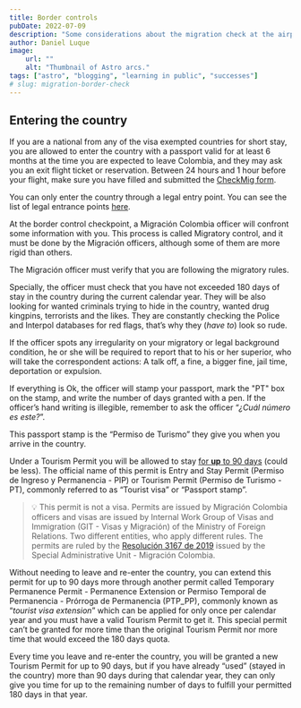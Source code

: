 ```yaml
---
title: Border controls
pubDate: 2022-07-09
description: "Some considerations about the migration check at the airport or border"
author: Daniel Luque
image:
    url: ""
    alt: "Thumbnail of Astro arcs."
tags: ["astro", "blogging", "learning in public", "successes"]
# slug: migration-border-check
---
```


## Entering the country

If you are a national from any of the visa exempted countries for short stay, you are allowed to enter the country with a passport valid for at least 6 months at the time you are expected to leave Colombia, and they may ask you an exit flight ticket or reservation. Between 24 hours and 1 hour before your flight, make sure you have filled and submitted the [CheckMig form](https://apps.migracioncolombia.gov.co/pre-registro/public/preregistro.jsf).

You can only enter the country through a legal entry point. You can see the list of legal entrance points [here](https://www.cancilleria.gov.co/sites/default/files/Normograma/docs/resolucion_uaemc_0004_2012.htm#3). 

At the border control checkpoint, a Migración Colombia officer will confront some information with you. This process is called Migratory control, and it must be done by the Migración officers, although some of them are more rigid than others.

The Migración officer must verify that you are following the migratory rules. 

Specially, the officer must check that you have not exceeded 180 days of stay in the country during the current calendar year. They will be also looking for wanted criminals trying to hide in the country, wanted drug kingpins, terrorists and the likes. They are constantly checking the Police and Interpol databases for red flags, that’s why they (*have to*) look so rude. 

If the officer spots any irregularity on your migratory or legal background condition, he or she will be required to report that to his or her superior, who will take the correspondent actions: A talk off, a fine, a bigger fine, jail time, deportation or expulsion.

If everything is Ok, the officer will stamp your passport, mark the "PT" box on the stamp, and write the number of days granted with a pen. If the officer’s hand writing is illegible, remember to ask the officer “*¿Cuál número es este?*”.

This passport stamp is the “Permiso de Turismo” they give you when you arrive in the country. 

Under a Tourism Permit you will be allowed to stay [for **up** to 90 days](https://www.cancilleria.gov.co/sites/default/files/Normograma/docs/resolucion_minrelaciones_5488_2022.htm#3) (could be less). The official name of this permit is Entry and Stay Permit (Permiso de Ingreso y Permanencia - PIP) or Tourism Permit (Permiso de Turismo - PT), commonly referred to as “Tourist visa” or “Passport stamp”. 


> 💡 This permit is not a visa. Permits are issued by Migración Colombia officers and visas are issued by Internal Work Group of Visas and Immigration (GIT - Visas y Migración) of the Ministry of Foreign Relations. Two different entities, who apply different rules.
The permits are ruled by the [Resolución 3167 de 2019](https://www.cancilleria.gov.co/sites/default/files/Normograma/docs/resolucion_uaemc_3167_2019.htm) issued by the Special Administrative Unit - Migración Colombia.

Without needing to leave and re-enter the country, you can extend this permit for up to 90 days more through another permit called Temporary Permanence Permit - Permanence Extension or Permiso Temporal de Permanencia - Prórroga de Permanencia (PTP_PP), commonly known as “*tourist visa extension*” which can be applied for only once per calendar year and you must have a valid Tourism Permit to get it. This special permit can’t be granted for more time than the original Tourism Permit nor more time that would exceed the 180 days quota. 

Every time you leave and re-enter the country, you will be granted a new Tourism Permit for up to 90 days, but if you have already “used” (stayed in the country) more than 90 days during that calendar year, they can only give you time for up to the remaining number of days to fulfill your permitted 180 days in that year.